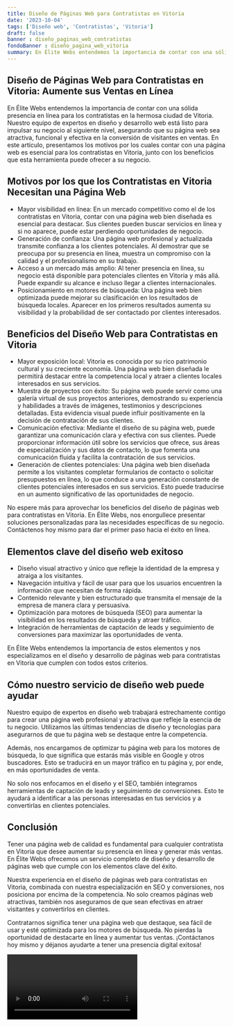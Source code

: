 ```yaml
---
title: Diseño de Páginas Web para Contratistas en Vitoria
date: '2023-10-04'
tags: ['Diseño web', 'Contratistas', 'Vitoria']
draft: false
banner : diseño_paginas_web_contratistas
fondoBanner : diseño_pagina_web_vitoria
summary: En Élite Webs entendemos la importancia de contar con una sólida presencia en línea para los contratistas en la hermosa ciudad de Vitoria. Nuestro equipo de expertos en diseño y desarrollo web está listo para impulsar su negocio al siguiente nivel, asegurando que su página web sea atractiva, funcional y efectiva en la conversión de visitantes en ventas. En este artículo, presentamos los motivos por los cuales contar con una página web es esencial para los contratistas en Vitoria, junto con los beneficios que esta herramienta puede ofrecer a su negocio.
---
```


## Diseño de Páginas Web para Contratistas en Vitoria: Aumente sus Ventas en Línea

En Élite Webs entendemos la importancia de contar con una sólida presencia en línea para los contratistas en la hermosa ciudad de Vitoria. Nuestro equipo de expertos en diseño y desarrollo web está listo para impulsar su negocio al siguiente nivel, asegurando que su página web sea atractiva, funcional y efectiva en la conversión de visitantes en ventas. En este artículo, presentamos los motivos por los cuales contar con una página web es esencial para los contratistas en Vitoria, junto con los beneficios que esta herramienta puede ofrecer a su negocio.

## Motivos por los que los Contratistas en Vitoria Necesitan una Página Web

- Mayor visibilidad en línea: En un mercado competitivo como el de los contratistas en Vitoria, contar con una página web bien diseñada es esencial para destacar. Sus clientes pueden buscar servicios en línea y si no aparece, puede estar perdiendo oportunidades de negocio.
- Generación de confianza: Una página web profesional y actualizada transmite confianza a los clientes potenciales. Al demostrar que se preocupa por su presencia en línea, muestra un compromiso con la calidad y el profesionalismo en su trabajo.
- Acceso a un mercado más amplio: Al tener presencia en línea, su negocio está disponible para potenciales clientes en Vitoria y más allá. Puede expandir su alcance e incluso llegar a clientes internacionales.
- Posicionamiento en motores de búsqueda: Una página web bien optimizada puede mejorar su clasificación en los resultados de búsqueda locales. Aparecer en los primeros resultados aumenta su visibilidad y la probabilidad de ser contactado por clientes interesados.

## Beneficios del Diseño Web para Contratistas en Vitoria

- Mayor exposición local: Vitoria es conocida por su rico patrimonio cultural y su creciente economía. Una página web bien diseñada le permitirá destacar entre la competencia local y atraer a clientes locales interesados ​​en sus servicios.
- Muestra de proyectos con éxito: Su página web puede servir como una galería virtual de sus proyectos anteriores, demostrando su experiencia y habilidades a través de imágenes, testimonios y descripciones detalladas. Esta evidencia visual puede influir positivamente en la decisión de contratación de sus clientes.
- Comunicación efectiva: Mediante el diseño de su página web, puede garantizar una comunicación clara y efectiva con sus clientes. Puede proporcionar información útil sobre los servicios que ofrece, sus áreas de especialización y sus datos de contacto, lo que fomenta una comunicación fluida y facilita la contratación de sus servicios.
- Generación de clientes potenciales: Una página web bien diseñada permite a los visitantes completar formularios de contacto o solicitar presupuestos en línea, lo que conduce a una generación constante de clientes potenciales interesados en sus servicios. Esto puede traducirse en un aumento significativo de las oportunidades de negocio.

No espere más para aprovechar los beneficios del diseño de páginas web para contratistas en Vitoria. En Élite Webs, nos enorgullece presentar soluciones personalizadas para las necesidades específicas de su negocio. Contáctenos hoy mismo para dar el primer paso hacia el éxito en línea.

<GifSeo />

<Cta />

## Elementos clave del diseño web exitoso

- Diseño visual atractivo y único que refleje la identidad de la empresa y atraiga a los visitantes.
- Navegación intuitiva y fácil de usar para que los usuarios encuentren la información que necesitan de forma rápida.
- Contenido relevante y bien estructurado que transmita el mensaje de la empresa de manera clara y persuasiva.
- Optimización para motores de búsqueda (SEO) para aumentar la visibilidad en los resultados de búsqueda y atraer tráfico.
- Integración de herramientas de captación de leads y seguimiento de conversiones para maximizar las oportunidades de venta.

En Élite Webs entendemos la importancia de estos elementos y nos especializamos en el diseño y desarrollo de páginas web para contratistas en Vitoria que cumplen con todos estos criterios.

## Cómo nuestro servicio de diseño web puede ayudar

Nuestro equipo de expertos en diseño web trabajará estrechamente contigo para crear una página web profesional y atractiva que refleje la esencia de tu negocio. Utilizamos las últimas tendencias de diseño y tecnologías para asegurarnos de que tu página web se destaque entre la competencia.

Además, nos encargamos de optimizar tu página web para los motores de búsqueda, lo que significa que estarás más visible en Google y otros buscadores. Esto se traducirá en un mayor tráfico en tu página y, por ende, en más oportunidades de venta.

No solo nos enfocamos en el diseño y el SEO, también integramos herramientas de captación de leads y seguimiento de conversiones. Esto te ayudará a identificar a las personas interesadas en tus servicios y a convertirlas en clientes potenciales.

## Conclusión

Tener una página web de calidad es fundamental para cualquier contratista en Vitoria que desee aumentar su presencia en línea y generar más ventas. En Élite Webs ofrecemos un servicio completo de diseño y desarrollo de páginas web que cumple con los elementos clave del éxito.

Nuestra experiencia en el diseño de páginas web para contratistas en Vitoria, combinada con nuestra especialización en SEO y conversiones, nos posiciona por encima de la competencia. No solo creamos páginas web atractivas, también nos aseguramos de que sean efectivas en atraer visitantes y convertirlos en clientes.

Contratarnos significa tener una página web que destaque, sea fácil de usar y esté optimizada para los motores de búsqueda. No pierdas la oportunidad de destacarte en línea y aumentar tus ventas. ¡Contáctanos hoy mismo y déjanos ayudarte a tener una presencia digital exitosa!

<Video />

<CtaBot job='Contratistas' city='Vitoria'/>

<Gmaps query='Vitoria+españa+maps' />